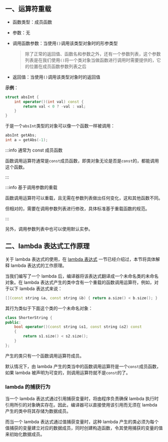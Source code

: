 ## 一、运算符重载

- 函数类型：成员函数

- 参数：无

- 调用函数参数：当使用`()`调用该类型对象时的形参类型

  > 除了正常的返回值、函数名和参数之外，还有一个参数列表，这个参数列表是在我们使用`()`将一个类对象当做函数进行调用时需要提供的，它的位置在成员函数参数列表之后

- 返回值：当使用`()`调用该类型对象时的返回值

**示例**：

```cpp
struct absInt {
    int operator()(int val) const {
        return val < 0 ? -val : val;
    }
}
```

于是一个`absInt`类型的对象可以像一个函数一样被调用：

```cpp
absInt getAbs;
int a = getAbs(-1);
```

:::info 通常为 const 成员函数

函数调用运算符通常是`const`成员函数，即类对象无论是否是`const`的，都能调用这个函数。

:::

:::info 基于调用参数的重载

函数调用运算符可以重载，且无需在参数列表做出任何变化，这和其他函数不同。

但相对的，需要在调用参数列表进行修改，具体标准基于重载函数的规范。

:::

另外，调用参数列表中也可以使用默认实参。



## 二、lambda 表达式工作原理

关于 lambda 表达式的使用，在 [lambda 表达式](../../../../标准库/STL/泛型算法/定制操作/lambda%20表达式/) 一节已经介绍过，本节将具体解释 lambda 表达式的工作原理。

当我们编写了一个 lambda 后，编译器将该表达式翻译成一个未命名类的未命名对象。在 lambda 表达式产生的类中含有一个重载的函数调用运算符，例如，对于以下 lambda 表达式来说：

```cpp
[](const string &a, const string &b) { return a.size() < b.size(); }
```

其行为类似于下面这个类的一个未命名对象：

```cpp
class ShorterString {
public:
    bool operator()(const string &s1, const string &s2) const
    {
        return s1.size() < s2.size();
    }
};
```

产生的类只有一个函数调用运算符成员。

默认情况下，由 lambda 产生的类当中的函数调用运算符是一个`const`成员函数，如果 lambda 被声明为可变的，则调用运算符就不是`const`的了。

### lambda 的捕获行为

当一个 lambda 表达式通过引用捕获变量时，将由程序负责确保 lambda 执行时引用所引的对象确实存在。因此，编译器可以直接使用该引用而无须在 lambda 产生的类中将其存储为数据成员。

而当一个 lambda 表达式通过值捕获变量时，这种 lambda 产生的类必须为每个值捕获的变量建立对应的数据成员，同时创建构造函数，令其使用捕获的变量的值来初始化数据成员。
